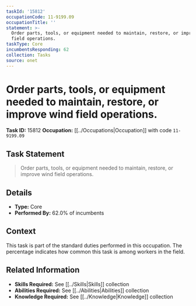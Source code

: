 ```yaml
---
taskId: '15812'
occupationCode: 11-9199.09
occupationTitle: ''
statement: >-
  Order parts, tools, or equipment needed to maintain, restore, or improve wind
  field operations.
taskType: Core
incumbentsResponding: 62
collection: Tasks
source: onet
---
```

# Order parts, tools, or equipment needed to maintain, restore, or improve wind field operations.

**Task ID:** 15812
**Occupation:** [[../Occupations|Occupation]] with code `11-9199.09`

## Task Statement

> Order parts, tools, or equipment needed to maintain, restore, or improve wind field operations.

## Details

- **Type:** Core
- **Performed By:** 62.0% of incumbents

## Context

This task is part of the standard duties performed in this occupation. The percentage indicates how common this task is among workers in the field.

## Related Information

- **Skills Required:** See [[../Skills|Skills]] collection
- **Abilities Required:** See [[../Abilities|Abilities]] collection
- **Knowledge Required:** See [[../Knowledge|Knowledge]] collection
